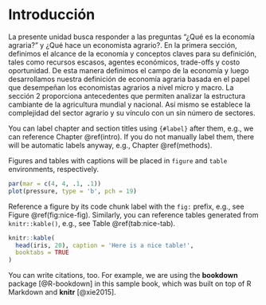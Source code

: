 # Introducción {#intro}


La presente unidad busca responder a las preguntas "¿Qué es la economía agraria?" y ¿Qué hace un economista agrario?. En la primera sección, definimos el alcance de la economía y conceptos claves para su definición, tales como recursos escasos, agentes económicos, trade-offs y costo oportunidad. De esta manera definimos el campo de la economía y luego desarrollamos nuestra definición de economía agraria basada en el papel que desempeñan los economistas agrarios a nivel micro y macro. La sección 2 proporciona antecedentes que permiten analizar la estructura cambiante de la agricultura mundial y nacional. Así mismo se establece la complejidad del sector agrario y su vínculo con un sin número de sectores.


You can label chapter and section titles using `{#label}` after them, e.g., we can reference Chapter \@ref(intro). If you do not manually label them, there will be automatic labels anyway, e.g., Chapter \@ref(methods).

Figures and tables with captions will be placed in `figure` and `table` environments, respectively.

```r
par(mar = c(4, 4, .1, .1))
plot(pressure, type = 'b', pch = 19)
```

Reference a figure by its code chunk label with the `fig:` prefix, e.g., see Figure \@ref(fig:nice-fig). Similarly, you can reference tables generated from `knitr::kable()`, e.g., see Table \@ref(tab:nice-tab).

```r
knitr::kable(
  head(iris, 20), caption = 'Here is a nice table!',
  booktabs = TRUE
)
```

You can write citations, too. For example, we are using the **bookdown** package [@R-bookdown] in this sample book, which was built on top of R Markdown and **knitr** [@xie2015].
